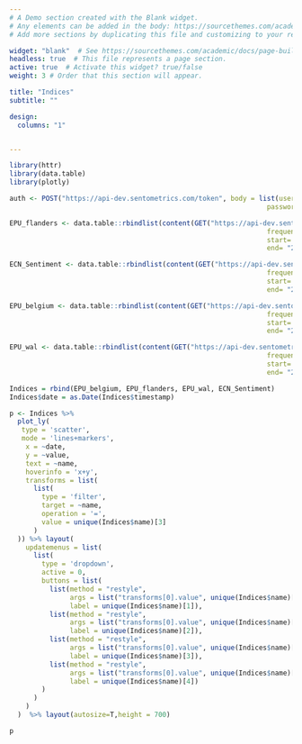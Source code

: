 ```yaml
---
# A Demo section created with the Blank widget.
# Any elements can be added in the body: https://sourcethemes.com/academic/docs/writing-markdown-latex/
# Add more sections by duplicating this file and customizing to your requirements.

widget: "blank"  # See https://sourcethemes.com/academic/docs/page-builder/
headless: true  # This file represents a page section.
active: true  # Activate this widget? true/false
weight: 3 # Order that this section will appear.

title: "Indices"
subtitle: ""

design:
  columns: "1"


---
```


```r
library(httr)
library(data.table)
library(plotly)    

auth <- POST("https://api-dev.sentometrics.com/token", body = list(username=Sys.getenv("sento_username"),
                                                                password=Sys.getenv("sento_password")))

EPU_flanders <- data.table::rbindlist(content(GET("https://api-dev.sentometrics.com/index/values/epu-flanders", query = list(version="1.4.0",
                                                                frequency="M",
                                                                start= "2000-01-01",
                                                                end= "2020-09-23"),add_headers(Authorization = paste0("Bearer ", content(auth)$access_token)))))

ECN_Sentiment <- data.table::rbindlist(content(GET("https://api-dev.sentometrics.com/index/values/economic-sentiment", query = list(version="1.0.0",
                                                                frequency="M",
                                                                start= "2000-01-01",
                                                                end= "2020-09-23"),add_headers(Authorization = paste0("Bearer ", content(auth)$access_token)))))

EPU_belgium <- data.table::rbindlist(content(GET("https://api-dev.sentometrics.com/index/values/epu-belgium", query = list(version="1.4.0",
                                                                frequency="M",
                                                                start= "2000-01-01",
                                                                end= "2020-09-23"),add_headers(Authorization = paste0("Bearer ", content(auth)$access_token)))))

EPU_wal <- data.table::rbindlist(content(GET("https://api-dev.sentometrics.com/index/values/epu-wallonia", query = list(version="1.4.0",
                                                                frequency="M",
                                                                start= "2000-01-01",
                                                                end= "2020-09-23"),add_headers(Authorization = paste0("Bearer ", content(auth)$access_token)))))

Indices = rbind(EPU_belgium, EPU_flanders, EPU_wal, ECN_Sentiment)
Indices$date = as.Date(Indices$timestamp)
```
```r
p <- Indices %>%
  plot_ly(
   type = 'scatter', 
   mode = 'lines+markers',
    x = ~date, 
    y = ~value,
    text = ~name,
    hoverinfo = 'x+y',
    transforms = list(
      list(
        type = 'filter',
        target = ~name,
        operation = '=',
        value = unique(Indices$name)[3]
      )
  )) %>% layout(
    updatemenus = list(
      list(
        type = 'dropdown',
        active = 0,
        buttons = list(
          list(method = "restyle",
               args = list("transforms[0].value", unique(Indices$name)[1]),
               label = unique(Indices$name)[1]),
          list(method = "restyle",
               args = list("transforms[0].value", unique(Indices$name)[2]),
               label = unique(Indices$name)[2]),
          list(method = "restyle",
               args = list("transforms[0].value", unique(Indices$name)[3]),
               label = unique(Indices$name)[3]),
          list(method = "restyle",
               args = list("transforms[0].value", unique(Indices$name)[4]),
               label = unique(Indices$name)[4])
        )
      )
    )
  )  %>% layout(autosize=T,height = 700)

p
```
